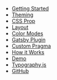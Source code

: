 
- [Getting Started](/getting-started)
- [Theming](/theming)
- [CSS Prop](/css)
- [Layout](/layout)
- [Color Modes](/color-modes)
- [Gatsby Plugin](/gatsby-plugin)
- [Custom Pragma](/custom-pragma)
- [How it Works](/how-it-works)
- [Demo](/demo)
- [Typography.js](/typography)
- [GitHub](https://github.com/system-ui/theme-ui)

